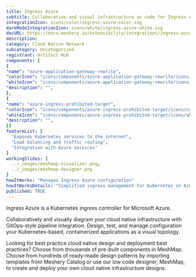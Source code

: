 ```yaml
---
title: Ingress Azure
subtitle: Collaborative and visual infrastructure as code for Ingress Azure
integrationIcon: icons/color/ingress-azure-color.svg
darkModeIntegrationIcon: icons/white/ingress-azure-white.svg
docURL: https://docs.meshery.io/extensibility/integrations/ingress-azure
description: 
category: Cloud Native Network
subcategory: Uncategorized
registrant: Artifact Hub
components: [
{
"name": "azure-application-gateway-rewrite",
"colorIcon": "icons/components/azure-application-gateway-rewrite/icons/color/azure-application-gateway-rewrite-color.svg",
"whiteIcon": "icons/components/azure-application-gateway-rewrite/icons/white/azure-application-gateway-rewrite-white.svg",
"description": "",
},
{
"name": "azure-ingress-prohibited-target",
"colorIcon": "icons/components/azure-ingress-prohibited-target/icons/color/azure-ingress-prohibited-target-color.svg",
"whiteIcon": "icons/components/azure-ingress-prohibited-target/icons/white/azure-ingress-prohibited-target-white.svg",
"description": "",
}]
featureList: [
  "Exposes Kubernetes services to the internet",
  "Load balancing and traffic routing",
  "Integration with Azure services"
]
workingSlides: [
  ../_images/meshmap-visualizer.png,
  ../_images/meshmap-designer.png
]
howItWorks: "Manages Ingress Azure configuration"
howItWorksDetails: "Simplified ingress management for Kubernetes on Azure"
published: TRUE
---
```

<p>
Ingress Azure is a Kubernetes ingress controller for Microsoft Azure.
</p>
<p>
    Collaboratively and visually diagram your cloud native infrastructure with GitOps-style pipeline integration. Design, test, and manage configuration your Kubernetes-based, containerized applications as a visual topology.
</p>
<p>
    Looking for best practice cloud native design and deployment best practices? Choose from thousands of pre-built components in MeshMap. Choose from hundreds of ready-made design patterns by importing templates from Meshery Catalog or use our low code designer, MeshMap, to create and deploy your own cloud native infrastructure designs.
</p>
